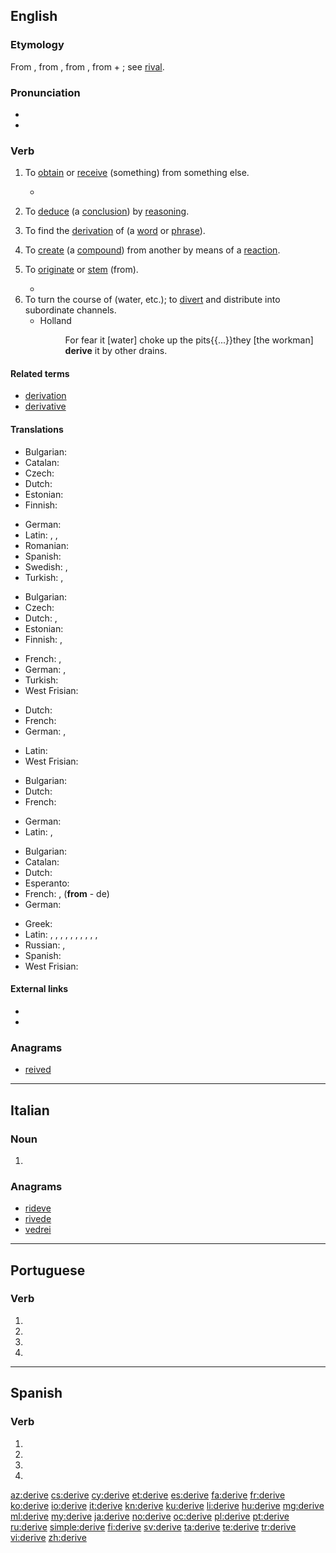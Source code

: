 {{also|derivé|dérivé}}
==English==
{{wikipedia|dab=derive}}

===Etymology===
From {{etyl|enm|en}} {{term|deriven|lang=enm}}, from {{etyl|fro|en}} {{term|deriver|lang=fro}}, from {{etyl|la|en}} {{term|derivare||to lead, turn, or draw off (a liquid), draw off, derive|lang=la}}, from {{term|de||away}} + {{term|rivus||a stream}}; see [[rival]].

===Pronunciation===
* {{IPA|/dəˈɹaɪv/}}
* {{audio|en-us-derive.ogg|Audio (US)}}

===Verb===
{{en-verb|deriv|ing}}
{{rfex}}

# {{context|transitive|lang=en}} To [[obtain]] or [[receive]] (something) from something else.
#* {{quote-magazine|year=2013|month=July-August|author=[http://www.americanscientist.org/authors/detail/sarah-glaz Sarah Glaz]
|title=[http://www.americanscientist.org/issues/pub/2013/4/ode-to-prime-numbers Ode to Prime Numbers]
|volume=101|issue=4|magazine={{w|American Scientist}}
|passage=Some poems, echoing the purpose of early poetic treatises on scientific principles, attempt to elucidate the mathematical concepts that underlie prime numbers. Others play with primes’ cultural associations. Still others '''derive''' their structure from mathematical patterns involving primes.}}
# {{context|transitive|logic|lang=en}} To [[deduce]] (a [[conclusion]]) by [[reasoning]].
# {{context|transitive|linguistics|lang=en}} To find the [[derivation]] of (a [[word]] or [[phrase]]).
# {{context|transitive|chemistry|lang=en}} To [[create]] (a [[compound]]) from another by means of a [[reaction]].
# {{context|intransitive|lang=en}} To [[originate]] or [[stem]] (from).
#* {{quote-magazine|date=2012-01
|author=Robert M. Pringle|volume=100|issue=1|page=31|magazine={{w|American Scientist}}
|title=[http://www.americanscientist.org/issues/feature/2012/1/how-to-be-manipulative How to Be Manipulative]
|passage=As in much of biology, the most satisfying truths in ecology '''derive''' from manipulative experimentation. Tinker with nature and quantify how it responds.}}
# To turn the course of (water, etc.); to [[divert]] and distribute into subordinate channels.
#* Holland
#*: For fear it [water] choke up the pits{{...}}they [the workman] '''derive''' it by other drains.

====Related terms====
* [[derivation]]
* [[derivative]]

====Translations====
{{trans-top|obtain (something) from something else}}
* Bulgarian: {{t+|bg|добивам}}
* Catalan: {{t+|ca|derivar}}
* Czech: {{t+|cs|získat}}
* Dutch: {{t+|nl|afleiden}}
* Estonian: {{t|et|tuletama}}
* Finnish: {{t+|fi|johtaa}}
{{trans-mid}}
* German: {{t+|de|erlangen}}
* Latin: {{t|la|fluere}}, {{t|la|fluo}}, {{t+|la|orior}}
* Romanian: {{t+|ro|deriva}}
* Spanish: {{t+|es|derivar}}
* Swedish: {{t+|sv|avleda}}, {{t+|sv|uppnå}}
* Turkish: {{t+|tr|sağlamak}}, {{t+|tr|türemek}}
{{trans-bottom}}

{{trans-top|deduce (a conclusion) by reasoning}}
* Bulgarian: {{t+|bg|извличам}}
* Czech: {{t|cs|odvodit}}
* Dutch: {{t+|nl|afleiden}}, {{t+|nl|deduceren}}
* Estonian: {{t|et|tuletama}}
* Finnish: {{t+|fi|johtaa}}, {{t+|fi|päätellä}}
{{trans-mid}}
* French: {{t+|fr|déduire}}, {{t+|fr|conclure}}
* German: {{t+|de|herleiten}}, {{t+|de|ableiten}}
* Turkish: {{t+|tr|elde etmek}}
* West Frisian: {{t|fy|ôfliede}}
{{trans-bottom}}

{{trans-top|find the derivation of (a word or phrase)}}
* Dutch: {{t+|nl|afleiden}}
* French: {{t+|fr|dériver}}
* German: {{t+|de|herleiten}}, {{t+|de|ableiten}}
{{trans-mid}}
* Latin: {{t+|la|gigno}}
* West Frisian: {{t|fy|ôfliede}}
{{trans-bottom}}

{{trans-top|create (a compound) from another by means of a reaction}}
* Bulgarian: {{t+|bg|добивам}}
* Dutch: {{t+|nl|afleiden}}
* French: {{t+|fr|dériver}}
{{trans-mid}}
* German: {{t+|de|ableiten}}
* Latin: {{t|la|proficīscor}}, {{t|la|origo proficīscor}}
{{trans-bottom}}

{{trans-top|originate (from)}}
* Bulgarian: {{t+|bg|произхождам}}
* Catalan: {{t+|ca|derivar}}
* Dutch: {{t+|nl|ontstaan}}
* Esperanto: {{t|eo|deveni}}
* French: {{t+|fr|dériver}}, {{t+|fr|découler}} ('''from''' - de)
* German: {{t|de|abstammen}}
{{trans-mid}}
* Greek: {{t|el|proerxetai}}
* Latin: {{t|la|origo proficīscor}}, {{t|la|fluo}}, {{t|la|a ducor}}, {{t|la|ex ducor}}, {{t|la|e ducor}}, {{t|la|ab orior}}, {{t|la|orior ex}}, {{t|la|orior e}}, {{t|la|ab mano}}, {{t|la|a mano}}, {{t|la|mano ex}}
* Russian: {{t+|ru|происходить|tr=proisxodít'}} {{impf}}, {{t+|ru|произойти|tr=proizojtí}} {{pf.}}
* Spanish: {{t+|es|derivar}}
* West Frisian: {{t|fy|ôfstamje}}
{{trans-bottom}}

====External links====
* {{R:Webster 1913}}
* {{R:Century 1911}}

===Anagrams===
* [[reived#English|reived]]

----

==Italian==

===Noun===
{{head|it}} {{f}} {{plural}}

# {{plural of|deriva|lang=it}}

===Anagrams===
* [[rideve#Italian|rideve]]
* [[rivede#Italian|rivede]]
* [[vedrei#Italian|vedrei]]

----

==Portuguese==

===Verb===
{{pt-verb-form}}

# {{conjugation of|derivar||1|s|present|subjunctive|lang=pt}}
# {{conjugation of|derivar||3|s|present|subjunctive|lang=pt}}
# {{conjugation of|derivar||1|s|imperative|lang=pt}}
# {{conjugation of|derivar||3|s|imperative|lang=pt}}

----

==Spanish==

===Verb===
{{es-verb-form|derivar}}

# {{es-verb form of|ending=ar|mood=imperative|pers=2|formal=yes|number=singular|derivar}}
# {{es-verb form of|ending=ar|mood=subjunctive|tense=present|pers=1|number=singular|derivar}}
# {{es-verb form of|ending=ar|mood=subjunctive|tense=present|pers=2|formal=yes|number=singular|derivar}}
# {{es-verb form of|ending=ar|mood=subjunctive|tense=present|pers=3|number=singular|derivar}}

[[az:derive]]
[[cs:derive]]
[[cy:derive]]
[[et:derive]]
[[es:derive]]
[[fa:derive]]
[[fr:derive]]
[[ko:derive]]
[[io:derive]]
[[it:derive]]
[[kn:derive]]
[[ku:derive]]
[[li:derive]]
[[hu:derive]]
[[mg:derive]]
[[ml:derive]]
[[my:derive]]
[[ja:derive]]
[[no:derive]]
[[oc:derive]]
[[pl:derive]]
[[pt:derive]]
[[ru:derive]]
[[simple:derive]]
[[fi:derive]]
[[sv:derive]]
[[ta:derive]]
[[te:derive]]
[[tr:derive]]
[[vi:derive]]
[[zh:derive]]